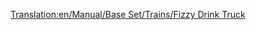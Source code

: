 [[Translation:en/Manual/Base Set/Trains/Fizzy Drink Truck]]

{{nl/Wagons|Naam=Frisdrankwagon
|Afbeelding=[[File:en/Fuzzydrinktruck.png]]
|NormaalKosten=£1,130 ($2,260)
|NormaalGewicht=18 / 21 t
|NormaalCapaciteit=25 blikjes frisdrank
|MonoKosten="
|MonoGewicht="
|MonoCapaciteit=30 blikjes frisdrank
|MagKosten="
|MagGewicht=18 / 22 t
|MagCapaciteit=32 blikjes frisdrank
|Omschrijving=Transporteert [[en/Manual/Base Set/Cargos/Fizzy Drinks|frisdrank (EN)]]
}}